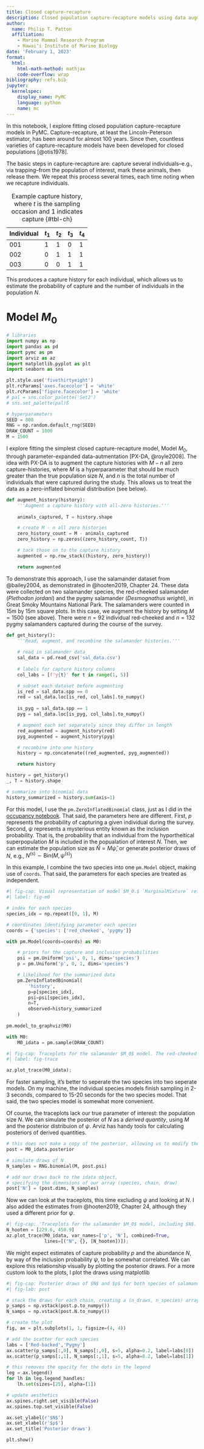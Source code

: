 ```yaml
---
title: Closed capture-recapture
description: Closed population capture-recapture models using data augmentation
author:
  name: Philip T. Patton
  affiliation:
    - Marine Mammal Research Program
    - Hawaiʻi Institute of Marine Biology
date: 'February 1, 2023'
format:
  html:
    html-math-method: mathjax
    code-overflow: wrap
bibliography: refs.bib
jupyter:
  kernelspec:
    display_name: PyMC
    language: python
    name: mc
---
```


In this notebook, I explore fitting closed population capture-recapture models in PyMC. Capture-recapture, at least the Lincoln-Peterson estimator, has been around for almost 100 years. Since then, countless varieties of capture-recapture models have been developed for closed populations [@otis1978]. 

The basic steps in capture-recapture are: capture several individuals--e.g., via trapping--from the population of interest, mark these animals, then release them. We repeat this process several times, each time noting when we recapture individuals. 

| Individual  | $t_1$ | $t_2$ | $t_3$ | $t_4$ |
| ----------- | ----- | ----- | ----- | ----- |
| 001         | 1     | 1     | 0     | 1     |
| 002         | 0     | 1     | 1     | 1     |
| 003         | 0     | 0     | 1     | 1     |
: Example capture history, where $t$ is the sampling occasion and 1 indicates capture {#tbl-ch}

This produces a capture history for each individual, which allows us to estimate the probability of capture and the number of individuals in the population $N$.

# Model $M_0$

```python
# libraries 
import numpy as np
import pandas as pd
import pymc as pm
import arviz as az
import matplotlib.pyplot as plt 
import seaborn as sns

plt.style.use('fivethirtyeight')
plt.rcParams['axes.facecolor'] = 'white'
plt.rcParams['figure.facecolor'] = 'white'
# pal = sns.color_palette('Set2')
# sns.set_palette(pal)ß

# hyperparameters 
SEED = 808
RNG = np.random.default_rng(SEED)
DRAW_COUNT = 1000
M = 1500
```

I explore fitting the simplest closed capture-recapture model, Model $M_0,$ through parameter-expanded data-autmentation [PX-DA, @royle2008]. The idea with PX-DA is to augment the capture histories with $M-n$ all zero capture-histories, where $M$ is a hyperparameter that should be much greater than the true population size $N,$ and $n$ is the total number of individuals that were captured during the study. This allows us to treat the data as a zero-inflated binomial distribution (see below).

```python
def augment_history(history):
    '''Augment a capture history with all-zero histories.'''
    
    animals_captured, T = history.shape

    # create M - n all zero histories
    zero_history_count = M - animals_captured
    zero_history = np.zeros((zero_history_count, T))

    # tack those on to the capture history
    augmented = np.row_stack((history, zero_history))

    return augmented 
```

To demonstrate this approach, I use the salamander dataset from @bailey2004, as demonstrated in @hooten2019, Chapter 24. These data were collected on two salamander species, the red-cheeked salamander (*Plethodon jordani*) and the pygmy salamander (*Desmognathus wrighti*), in Great Smoky Mountains National Park. The salamanders were counted in 15m by 15m square plots. In this case, we augment the history by setting $M=1500$ (see above). There were $n=92$ individual red-cheeked and $n=132$ pygmy salamanders captured during the course of the survey.

```python
def get_history():
    '''Read, augment, and recombine the salamander histories.'''
    
    # read in salamander data 
    sal_data = pd.read_csv('sal_data.csv')
    
    # labels for capture history columns 
    col_labs = [f'y{t}' for t in range(1, 5)]

    # subset each dataset before augmenting 
    is_red = sal_data.spp == 0
    red = sal_data.loc[is_red, col_labs].to_numpy()
    
    is_pyg = sal_data.spp == 1
    pyg = sal_data.loc[is_pyg, col_labs].to_numpy()

    # augment each set separately since they differ in length
    red_augmented = augment_history(red)
    pyg_augmented = augment_history(pyg)

    # recombine into one history 
    history = np.concatenate((red_augmented, pyg_augmented))

    return history

history = get_history()
_, T = history.shape 

# summarize into binomial data
history_summarized = history.sum(axis=1)
```

For this model, I use the `pm.ZeroInflatedBinomial` class, just as I did in the [occupancy notebook](https://philpatton.github.io/occ.html). That said, the parameters here are different. First, $p$ represents the probability of capturing a given individual during the survey. Second, $\psi$ represents a mysterious entity known as the inclusion probability. That is, the probability that an individual from the hyportheitical superpopulation $M$ is included in the popualation of interest $N.$ Then, we can estimate the population size as $\hat{N}=M\hat{\psi},$ or generate posterior draws of $N,$ e.g., $N^{(s)} \sim \text{Bin}(M,\psi^{(s)})$

In this example, I combine the two species into one `pm.Model` object, making use of `coords`. That said, the parameters for each species are treated as independent. 

```python
#| fig-cap: Visual representation of model $M_0.$ `MarginalMixture` refers to the zero-inflated binomial distribution.
#| label: fig-m0

# index for each species
species_idx = np.repeat([0, 1], M)

# coordinates identifying parameter each species  
coords = {'species': ['red_cheeked', 'pygmy']}

with pm.Model(coords=coords) as M0:

    # priors for the capture and inclusion probabilities
    psi = pm.Uniform('psi', 0, 1, dims='species')
    p = pm.Uniform('p', 0, 1, dims='species')

    # likelihood for the summarized data
    pm.ZeroInflatedBinomial(
        'history', 
        p=p[species_idx], 
        psi=psi[species_idx], 
        n=T,
        observed=history_summarized
    )
    
pm.model_to_graphviz(M0)
```

```python
with M0:
    M0_idata = pm.sample(DRAW_COUNT)
```

```python
#| fig-cap: Traceplots for the salamander $M_0$ model. The red-cheeked salamander is in blue while the pygmy salamander is in red.
#| label: fig-trace

az.plot_trace(M0_idata);
```

For faster sampling, it's better to seperate the two species into two seperate models. On my machine, the individual species models finish sampling in 2-3 seconds, compared to 15-20 seconds for the two species model. That said, the two species model is somewhat more convenient.

Of course, the traceplots lack our true parameter of interest: the population size $N.$ We can simulate the posterior of $N$ as a *derived quantity*, using $M$ and the posterior distribuion of $\psi.$ Arviz has handy tools for calculating posteriors of derived quantities. 

```python
# this does not make a copy of the posterior, allowing us to modify the idata object
post = M0_idata.posterior

# simulate draws of N 
N_samples = RNG.binomial(M, post.psi)

# add our draws back to the idata object, 
# specifying the dimensions of our array (species, chain, draw)
post['N'] = (post.dims, N_samples)
```

Now we can look at the traceplots, this time excluding $\psi$ and looking at $N.$ I also added the estimates from @hooten2019, Chapter 24, although they used a different prior for $\psi.$ 

```python
#| fig-cap: 'Traceplots for the salamander $M_0$ model, including $N$. Estimates from @hooten2019 are shown by the vertical lines'
N_hooten = [229.6, 450.9]
az.plot_trace(M0_idata, var_names=['p', 'N'], combined=True,
              lines=[("N", {}, [N_hooten])]);
```

We might expect estimates of capture probability $p$ and the abundance $N,$ by way of the inclusion probability $\psi,$ to be somewhat correlated. We can explore this relationship visually by plotting the posterior draws. For a more custom look to the plots, I plot the draws using matplotlib

```python
#| fig-cap: Posterior draws of $N$ and $p$ for both species of salamander.
#| fig-lab: post

# stack the draws for each chain, creating a (n_draws, n_species) array 
p_samps = np.vstack(post.p.to_numpy())
N_samps = np.vstack(post.N.to_numpy())

# create the plot
fig, ax = plt.subplots(1, 1, figsize=(4, 4))

# add the scatter for each species
labs = ['Red-backed','Pygmy']
ax.scatter(p_samps[:,0], N_samps[:,0], s=5, alpha=0.2, label=labs[0])
ax.scatter(p_samps[:,1], N_samps[:,1], s=5, alpha=0.2, label=labs[1])

# this removes the opacity for the dots in the legend
leg = ax.legend()
for lh in leg.legend_handles: 
    lh.set(sizes=[25], alpha=[1])

# update aesthetics 
ax.spines.right.set_visible(False)
ax.spines.top.set_visible(False)

ax.set_ylabel(r'$N$')
ax.set_xlabel(r'$p$')
ax.set_title('Posterior draws')

plt.show()
```

